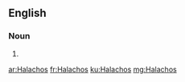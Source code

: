 ==English==

===Noun===
{{head|en|plural}}

# {{plural of|Halacha|lang=en}}

[[ar:Halachos]]
[[fr:Halachos]]
[[ku:Halachos]]
[[mg:Halachos]]
